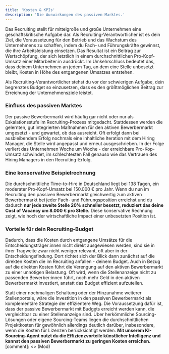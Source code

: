 ```yaml
---
title: 'Kosten & KPIs'
description: 'Die Auswirkungen des passiven Marktes.'
---
```


Das Recruiting stellt für mittelgroße und große Unternehmen eine geschäftskritische Aufgabe dar. Als Recruiting-Verantwortlicher 
ist es dein Ziel, die Voraussetzung für den Betrieb und das Wachstum des Unternehmens zu schaffen, 
indem du Fach- und Führungskräfte gewinnst, die ihre Arbeitsleistung einsetzen. Das Resultat ist ein Beitrag zur Wertschöpfung, 
der sich letztlich in einem durchschnittlichen Pro-Kopf-Umsatz einer Mitarbeiter:in ausdrückt. Im Umkehrschluss bedeutet das, 
dass deinem Unternehmen an jedem Tag, an dem eine Stelle unbesetzt bleibt, Kosten in Höhe des entgangenen Umsatzes entstehen. 

<Info>Als Recruiting-Verantwortlicher stehst du vor der schwierigen Aufgabe, dein begrenztes Budget so einzusetzen, dass es den größtmöglichen Beitrag
 zur Erreichung der Unternehmensziele leistet. </Info>

 ### Einfluss des passiven Marktes ###

Der passive Bewerbermarkt wird häufig gar nicht oder nur als Eskalationsstufe im Recruiting-Prozess mitgedacht. Stattdessen 
werden die gelernten, gut integrierten Maßnahmen für den aktiven Bewerbermarkt umgesetzt - und gewartet, ob das ausreicht. 
Oft erfolgt dann bei ausbleibendem Erfolg nochmals eine inhaltliche Iteration mit dem Hiring Manager, die Stelle wird 
angepasst und erneut ausgeschrieben. In der Folge verliert das Unternehmen Woche um Woche - der erreichbare Pro-Kop-Umsatz schwindet, 
im schlechtesten Fall genauso wie das Vertrauen des Hiring Managers in den Recruiting-Erfolg. 

### Eine konservative Beispielrechnung ###

Die durchschnittliche Time-to-Hire in Deutschland liegt bei 138 Tagen, ein moderater Pro-Kopf-Umsatz bei 150.000 € pro Jahr. 
Wenn du nun im Recruiting den passiven Bewerbermarkt gleichwertig zum aktiven Bewerbermarkt bei jeder Fach- und Führungsposition
erreichst und du dadurch **nur jede zweite Stelle 20% schneller besetzt, reduziert das deine Cost of Vacancy um 8.000 € pro Stelle.** 
Diese konservative Rechnung zeigt, wie hoch der wirtschaftliche Impact einer unbesetzten Position ist. 

### Vorteile für dein Recruiting-Budget ###

Dadurch, dass die Kosten durch entgangene Umsätze für die Entscheidungsträger:innen nicht direkt ausgewiesen werden, sind sie 
in ihrer Tragweite zwar nicht weniger relevant, oft aber in der Entscheidungsfindung. Dort richtet sich der Blick dann zunächst 
auf die direkten Kosten die im Recruiting anfallen - deinem Budget. Auch in Bezug auf die direkten Kosten führt die Verengung 
auf den aktiven Bewerbermarkt zu einer unnötigen Belastung. Oft wird, wenn die Stellenanzeige nicht zu passenden 
Bewerber:innen führt, noch mehr Geld in den aktiven Bewerbermarkt investiert, anstatt das Budget effizient aufzuteilen. 

Statt 
einer nochmaligen Schaltung oder der Hinzunahme weiterer Stellenportale, wäre die Investition in den passiven Bewerbermarkt als 
komplementäre Strategie der effizientere Weg. Die Voraussetzung dafür ist, dass der passive Bewerbermarkt mit Budgets erreicht werden kann, 
die vergleichbar zu einer Stellenanzeige sind. Über herkömmliche Sourcing-Lösungen oder eigene Sourcing-Teams liegen die 
durchschnittlichen Projektkosten für gewöhnlich allerdings deutlich darüber, insbesondere, wenn die Kosten für Lizenzen berücksichtigt werden. 
**Mit unserem KI-Sourcing-Agent nutzt du die Effizienzvorteile künstlicher Intelligenz und kannst den passiven Bewerbermarkt zu 
geringen Kosten erreichen.** 
[comment]: <> (Mod)